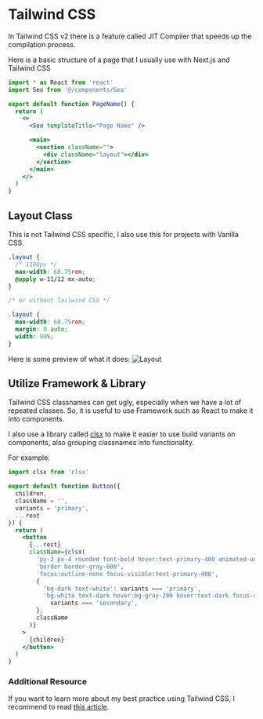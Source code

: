 # Tailwind CSS

In Tailwind CSS v2 there is a feature called JIT Compiler that speeds up the compilation process.

Here is a basic structure of a page that I usually use with Next.js and Tailwind CSS

```jsx
import * as React from 'react'
import Seo from '@/components/Seo'

export default function PageName() {
  return (
    <>
      <Seo templateTitle="Page Name" />

      <main>
        <section className="">
          <div className="layout"></div>
        </section>
      </main>
    </>
  )
}
```

## Layout Class

This is not Tailwind CSS specific, I also use this for projects with Vanilla CSS.

```css
.layout {
  /* 1100px */
  max-width: 68.75rem;
  @apply w-11/12 mx-auto;
}

/* or without Tailwind CSS */

.layout {
  max-width: 68.75rem;
  margin: 0 auto;
  width: 90%;
}
```

Here is some preview of what it does:
![Layout](https://theodorusclarence.com/images/blogs/tailwindcss-best-practice/layout.gif)

## Utilize Framework & Library

Tailwind CSS classnames can get ugly, especially when we have a lot of repeated classes. So, it is useful to use Framework such as React to make it into components.

I also use a library called [clsx](https://npm.im/clsx) to make it easier to use build variants on components, also grouping classnames into functionality.

For example:

```jsx
import clsx from 'clsx'

export default function Button({
  children,
  className = '',
  variants = 'primary',
  ...rest
}) {
  return (
    <button
      {...rest}
      className={clsx(
        'py-2 px-4 rounded font-bold hover:text-primary-400 animated-underline',
        'border border-gray-600',
        'focus:outline-none focus-visible:text-primary-400',
        {
          'bg-dark text-white': variants === 'primary',
          'bg-white text-dark hover:bg-gray-200 hover:text-dark focus-visible:text-dark':
            variants === 'secondary',
        },
        className
      )}
    >
      {children}
    </button>
  )
}
```

### Additional Resource

If you want to learn more about my best practice using Tailwind CSS, I recommend to read [this article](https://itishprasad-in.vercel.app/blog/tailwindcss-best-practice).
